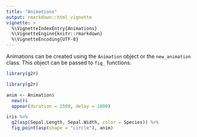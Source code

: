 ```yaml
---
title: "Animations"
output: rmarkdown::html_vignette
vignette: >
  %\VignetteIndexEntry{Animations}
  %\VignetteEngine{knitr::rmarkdown}
  %\VignetteEncoding{UTF-8}
---
```


Animations can be created using the `Animation` object or the `new_animation` class. This object can be passed to `fig_` functions.

```r
library(g2r)
```

```r
library(g2r)

anim <- Animation$
  new()$
  appear(duration = 2500, delay = 1000)

iris %>% 
  g2(asp(Sepal.Length, Sepal.Width, color = Species)) %>% 
  fig_point(asp(shape = "circle"), anim)
```

